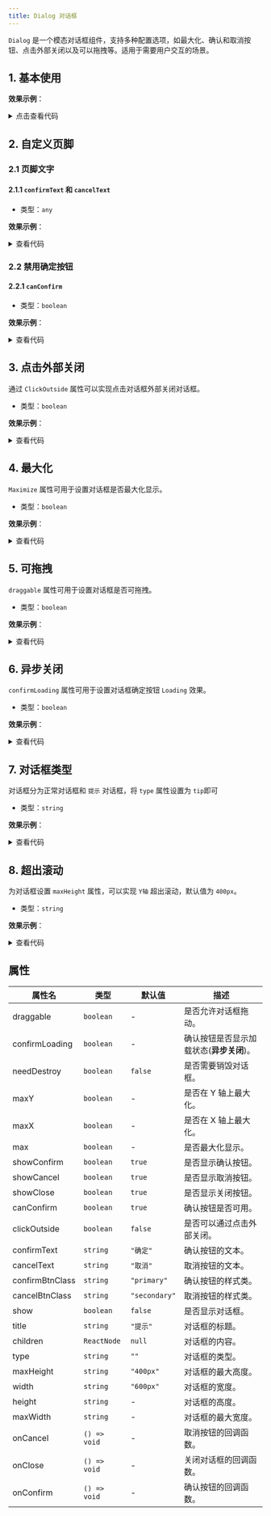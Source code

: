```yaml
---
title: Dialog 对话框
---
```



`Dialog` 是一个模态对话框组件，支持多种配置选项，如最大化、确认和取消按钮、点击外部关闭以及可以拖拽等。适用于需要用户交互的场景。

## 1. 基本使用

**效果示例**：

<Card>
<Basic />
<details className="mt-3">
<summary>点击查看代码</summary>

```jsx
import React, { useState } from "react";
import Dialog from "@site/src/components/web-elements/adou-dialog";
import Button from "@site/src/components/adou-button";

const BasicExample = () => {
  const [isOpen, setIsOpen] = useState(false);

  return (
    <div className="basic-wrapper">
      <Button onClick={() => setIsOpen(true)}>Primary</Button>
      <Dialog show={isOpen} onClose={() => setIsOpen(false)}></Dialog>
    </div>
  );
};

export default BasicExample;
```

</details>
</Card>

## 2. 自定义页脚

### 2.1 页脚文字

#### 2.1.1 `confirmText` 和 `cancelText`

- 类型：`any`

**效果示例**：

<Card>
<CustomFooterText />

<details className="mt-3">
<summary>查看代码</summary>

```jsx
import React, { useState } from "react";
import Dialog from "@site/src/components/web-elements/adou-dialog";
import Button from "@site/src/components/adou-button";

const CustomFooterExample = () => {
  const [isOpen, setIsOpen] = useState(false);

  return (
    <div className="custom-footer-wrapper">
      <Button onClick={() => setIsOpen(true)}>自定义页脚文字</Button>
      <Dialog
        cancelText="关闭的文字"
        confirmText="确定的文字"
        show={isOpen}
        onClose={() => setIsOpen(false)}
        title="基本对话框"
      >
        <p>这是一个自定义页脚按钮文字的对话框内容。</p>
      </Dialog>
    </div>
  );
};

export default CustomFooterExample;
```

</details>
</Card>

### 2.2 禁用确定按钮

#### 2.2.1 `canConfirm`

- 类型：`boolean`

**效果示例**：

<Card>

<CanConfirm />
<details className="mt-3">
<summary>查看代码</summary>

```jsx
import React, { useState } from "react";
import Dialog from "@site/src/components/web-elements/adou-dialog";
import Button from "@site/src/components/adou-button";

const CanConfirmExample = () => {
  const [isOpen, setIsOpen] = useState(false);

  return (
    <div className="can-confirm-wrapper">
      <Button size="md" onClick={() => setIsOpen(true)}>
        Primary
      </Button>
      <Dialog
        showCancel={false}
        canConfirm={false}
        show={isOpen}
        onClose={() => setIsOpen(false)}
      ></Dialog>
    </div>
  );
};

export default CanConfirmExample;
```

</details>
</Card>

## 3. 点击外部关闭

通过 `ClickOutside` 属性可以实现点击对话框外部关闭对话框。

- 类型：`boolean`

**效果示例**：

<Card>
<ClickOutside />

<details className="mt-3">
<summary>查看代码</summary>

```jsx
import React, { useState } from "react";
import Dialog from "@site/src/components/web-elements/adou-dialog";
import Button from "@site/src/components/adou-button";

const ClickOutsideExample = () => {
  const [isOpen, setIsOpen] = useState(false);

  return (
    <div className="click-outside-wrapper">
      <Button onClick={() => setIsOpen(true)}>打开对话框</Button>
      <Dialog
        show={isOpen}
        onClose={() => setIsOpen(false)}
        clickOutside
        title="点击外部关闭"
      >
        <p>点击对话框外部可以关闭此对话框。</p>
      </Dialog>
    </div>
  );
};

export default ClickOutsideExample;
```

</details>
</Card>

## 4. 最大化

`Maximize` 属性可用于设置对话框是否最大化显示。

- 类型：`boolean`

**效果示例**：

<Card>
<Maximize />

<details className="mt-3">
<summary>查看代码</summary>

```jsx
import React, { useState } from "react";
import Dialog from "@site/src/components/web-elements/adou-dialog";
import Button from "@site/src/components/adou-button";

const MaximizeExample = () => {
  const [isOpen, setIsOpen] = useState(false);

  return (
    <div className="maximize-wrapper">
      <Button onClick={() => setIsOpen(true)}>打开最大对话框</Button>
      <Dialog
        show={isOpen}
        onClose={() => setIsOpen(false)}
        max
        title="最大化对话框"
      >
        <p>这是一个最大化显示的对话框。</p>
      </Dialog>
    </div>
  );
};

export default MaximizeExample;
```

</details>
</Card>

## 5. 可拖拽

`draggable` 属性可用于设置对话框是否可拖拽。

- 类型：`boolean`

**效果示例**：

<Card>
<Draggable />

<details className="mt-3">
<summary>查看代码</summary>

```jsx
import React, { useState } from "react";
import Dialog from "@site/src/components/web-elements/adou-dialog";
import Button from "@site/src/components/adou-button";

const DragExample = () => {
  const [isOpen, setIsOpen] = useState(false);

  return (
    <div className="drag-wrapper">
      <Button onClick={() => setIsOpen(true)}>打开对话框</Button>
      <Dialog
        draggable
        show={isOpen}
        onClose={() => setIsOpen(false)}
        title="基本对话框"
      >
        <p>这是一个基本的对话框内容。</p>
      </Dialog>
    </div>
  );
};

export default DragExample;
```

</details>
</Card>

## 6. 异步关闭

`confirmLoading` 属性可用于设置对话框确定按钮 `Loading` 效果。

- 类型：`boolean`

**效果示例**：

<Card>
<AsyncClose />

<details className="mt-3">
<summary>查看代码</summary>

```jsx
import React, { useState } from "react";
import Dialog from "@site/src/components/web-elements/adou-dialog";
import Button from "@site/src/components/adou-button";

const BasicExample = () => {
  const [isOpen, setIsOpen] = useState(false);
  const [confirmLoading, setConfirmLoading] = useState < boolean > false;

  const handleConfirm = () => {
    setConfirmLoading(true);
    setTimeout(() => {
      setConfirmLoading(false);
      setIsOpen(false);
    }, 2000);
  };

  return (
    <div className="basic-wrapper">
      <Button
        onClick={() => {
          setIsOpen(true);
        }}
      >
        打开对话框
      </Button>
      <Dialog
        show={isOpen}
        confirmLoading={confirmLoading}
        onConfirm={handleConfirm}
        title="异步关闭对话框"
      >
        <p>这是一个异步关闭的对话框内容。</p>
      </Dialog>
    </div>
  );
};

export default BasicExample;
```

</details>
</Card>

## 7. 对话框类型

对话框分为正常对话框和 `提示` 对话框，将 `type` 属性设置为 `tip`即可

- 类型：`string`

**效果示例**：

<Card>
<Type />

<details className="mt-3">
<summary>查看代码</summary>

```jsx
import React, { useState } from "react";
import Dialog from "@site/src/components/web-elements/adou-dialog";
import Button from "@site/src/components/adou-button";

const TypeExample = () => {
  const [isOpen, setIsOpen] = useState(false);

  return (
    <div className="type-wrapper">
      <Button onClick={() => setIsOpen(true)}>Tip对话框</Button>
      <Dialog
        type="tip"
        show={isOpen}
        onClose={() => setIsOpen(false)}
      ></Dialog>
    </div>
  );
};

export default TypeExample;
```

</details>
</Card>

## 8. 超出滚动

为对话框设置 `maxHeight` 属性，可以实现 `Y轴` 超出滚动，默认值为 `400px`。

- 类型：`string`

**效果示例**：

<Card>
<MaxHeight />

<details className="mt-3">
<summary>查看代码</summary>

```jsx
import React, { useState } from "react";
import Dialog from "@site/src/components/web-elements/adou-dialog";
import Button from "@site/src/components/adou-button";

const MaxHeightExample = () => {
  const [isOpen, setIsOpen] = useState(false);

  return (
    <div className="max-height-wrapper">
      <Button onClick={() => setIsOpen(true)}>打开对话框</Button>
      <Dialog show={isOpen} onClose={() => setIsOpen(false)}>
        <h1>这是一段文本</h1>
        <h1>这是一段文本</h1>
        <h1>这是一段文本</h1>
        <h1>这是一段文本</h1>
        <h1>这是一段文本</h1>
        <h1>这是一段文本</h1>
        <h1>这是一段文本</h1>
        <h1>这是一段文本</h1>
      </Dialog>
    </div>
  );
};

export default MaxHeightExample;
```

</details>
</Card>

## 属性

| 属性名          | 类型         | 默认值        | 描述                                     |
| --------------- | ------------ | ------------- | ---------------------------------------- |
| draggable       | `boolean`    | -             | 是否允许对话框拖动。                     |
| confirmLoading  | `boolean`    | -             | 确认按钮是否显示加载状态(**异步关闭**)。 |
| needDestroy     | `boolean`    | `false`       | 是否需要销毁对话框。                     |
| maxY            | `boolean`    | -             | 是否在 Y 轴上最大化。                    |
| maxX            | `boolean`    | -             | 是否在 X 轴上最大化。                    |
| max             | `boolean`    | -             | 是否最大化显示。                         |
| showConfirm     | `boolean`    | `true`        | 是否显示确认按钮。                       |
| showCancel      | `boolean`    | `true`        | 是否显示取消按钮。                       |
| showClose       | `boolean`    | `true`        | 是否显示关闭按钮。                       |
| canConfirm      | `boolean`    | `true`        | 确认按钮是否可用。                       |
| clickOutside    | `boolean`    | `false`       | 是否可以通过点击外部关闭。               |
| confirmText     | `string`     | `"确定"`      | 确认按钮的文本。                         |
| cancelText      | `string`     | `"取消"`      | 取消按钮的文本。                         |
| confirmBtnClass | `string`     | `"primary"`   | 确认按钮的样式类。                       |
| cancelBtnClass  | `string`     | `"secondary"` | 取消按钮的样式类。                       |
| show            | `boolean`    | `false`       | 是否显示对话框。                         |
| title           | `string`     | `"提示"`      | 对话框的标题。                           |
| children        | `ReactNode`  | `null`        | 对话框的内容。                           |
| type            | `string`     | `""`          | 对话框的类型。                           |
| maxHeight       | `string`     | `"400px"`     | 对话框的最大高度。                       |
| width           | `string`     | `"600px"`     | 对话框的宽度。                           |
| height          | `string`     | -             | 对话框的高度。                           |
| maxWidth        | `string`     | -             | 对话框的最大宽度。                       |
| onCancel        | `() => void` | -             | 取消按钮的回调函数。                     |
| onClose         | `() => void` | -             | 关闭对话框的回调函数。                   |
| onConfirm       | `() => void` | -             | 确认按钮的回调函数。                     |
